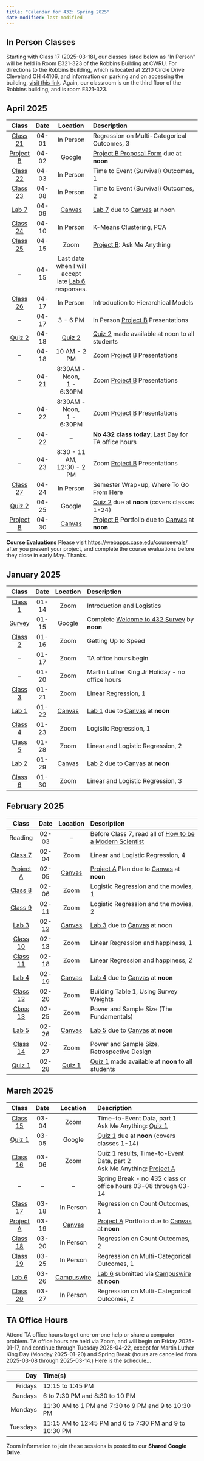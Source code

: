 ```yaml
---
title: "Calendar for 432: Spring 2025"
date-modified: last-modified
---
```


## In Person Classes

Starting with Class 17 (2025-03-18), our classes listed below as "In Person" will be held in Room E321-323 of the Robbins Building at CWRU. For directions to the Robbins Building, which is located at 2210 Circle Drive Cleveland OH 44106, and information on parking and on accessing the building, [visit this link](https://case.edu/medicine/cbhi/about-us/directions-and-parking/cwru-school-medicine-health-sciences-campus). Again, our classroom is on the third floor of the Robbins building, and is room E321-323.


## April 2025

Class | Date | Location | Description
:----: | :----: | :-----: | :---------------------------------------
[Class 21](https://github.com/THOMASELOVE/432-classes-2025/blob/main/class21) | 04-01 | In Person | Regression on Multi-Categorical Outcomes, 3
[Project B](projB.qmd) | 04-02 | Google | [Project B Proposal Form](https://bit.ly/432-2025-projB-proposal) due at **noon**
[Class 22](https://github.com/THOMASELOVE/432-classes-2025/blob/main/class22) | 04-03 | In Person | Time to Event (Survival) Outcomes, 1
[Class 23](https://github.com/THOMASELOVE/432-classes-2025/blob/main/class23) | 04-08 | In Person | Time to Event (Survival) Outcomes, 2
[Lab 7](lab7.qmd) | 04-09 | [Canvas](https://canvas.case.edu/) | [Lab 7](lab7.qmd) due to [Canvas](https://canvas.case.edu/) at noon
[Class 24](https://github.com/THOMASELOVE/432-classes-2025/blob/main/class24) | 04-10 | In Person | K-Means Clustering, PCA
[Class 25](https://github.com/THOMASELOVE/432-classes-2025/blob/main/class25) | 04-15 | Zoom | [Project B](projB.qmd): Ask Me Anything
-- | 04-15 | Last date when I will accept late [Lab 6](lab6.qmd) responses.
[Class 26](https://github.com/THOMASELOVE/432-classes-2025/blob/main/class26) | 04-17 | In Person | Introduction to Hierarchical Models
-- | 04-17 | 3 - 6 PM | In Person [Project B](projB.qmd) Presentations
[Quiz 2](quiz2.qmd) | 04-18 | [Quiz 2](quiz2.qmd) | [Quiz 2](quiz2.qmd) made available at noon to all students
-- | 04-18 | 10 AM - 2 PM | Zoom [Project B](projB.qmd) Presentations
-- | 04-21 | 8:30AM - Noon, <br /> 1 - 6:30PM | Zoom [Project B](projB.qmd) Presentations
-- | 04-22 | 8:30AM - Noon, <br /> 1 - 6:30PM | Zoom [Project B](projB.qmd) Presentations
-- | 04-22 | -- | **No 432 class today**, Last Day for TA office hours
-- | 04-23 | 8:30 - 11 AM, <br /> 12:30 - 2 PM | Zoom [Project B](projB.qmd) Presentations
[Class 27](https://github.com/THOMASELOVE/432-classes-2025/blob/main/class27) | 04-24 | In Person | Semester Wrap-up, Where To Go From Here
[Quiz 2](quiz2.qmd) | 04-25 | Google | [Quiz 2](quiz2.qmd) due at **noon** (covers classes 1-24)
[Project B](projB.qmd) | 04-30 | [Canvas](https://canvas.case.edu/) | [Project B](projB.qmd) Portfolio due to [Canvas](https://canvas.case.edu/) at **noon**

**Course Evaluations** Please visit <https://webapps.case.edu/courseevals/> after you present your project, and complete the course evaluations before they close in early May. Thanks.

## January 2025

Class | Date | Location | Description
:----: | :----: | :-----: | :---------------------------------------
[Class 1](https://github.com/THOMASELOVE/432-classes-2025/blob/main/class01/README.md) | 01-14 | Zoom | Introduction and Logistics
[Survey](https://bit.ly/432-2025-welcome-survey) | 01-15 | Google | Complete [Welcome to 432 Survey](https://bit.ly/432-2025-welcome-survey) by **noon**
[Class 2](https://github.com/THOMASELOVE/432-classes-2025/blob/main/class02/README.md) | 01-16 | Zoom | Getting Up to Speed
-- | 01-17 | Zoom | TA office hours begin
-- | 01-20 | Zoom | Martin Luther King Jr Holiday - no office hours
[Class 3](https://github.com/THOMASELOVE/432-classes-2025/blob/main/class03/README.md) | 01-21 | Zoom | Linear Regression, 1
[Lab 1](lab1.qmd) | 01-22 | [Canvas](https://canvas.case.edu/) | [Lab 1](lab1.qmd) due to [Canvas](https://canvas.case.edu/) at **noon**
[Class 4](https://github.com/THOMASELOVE/432-classes-2025/blob/main/class04/README.md) | 01-23 | Zoom | Logistic Regression, 1
[Class 5](https://github.com/THOMASELOVE/432-classes-2025/blob/main/class05/README.md) | 01-28 | Zoom | Linear and Logistic Regression, 2
[Lab 2](lab2.qmd) | 01-29 | [Canvas](https://canvas.case.edu/) | [Lab 2](lab2.qmd) due to [Canvas](https://canvas.case.edu/) at **noon**
[Class 6](https://github.com/THOMASELOVE/432-classes-2025/blob/main/class06/README.md) | 01-30 | Zoom | Linear and Logistic Regression, 3

## February 2025

Class | Date | Location | Description
:----: | :----: | :-----: | :---------------------------------------
Reading | 02-03 | -- | Before Class 7, read all of [How to be a Modern Scientist](https://leanpub.com/modernscientist)
[Class 7](https://github.com/THOMASELOVE/432-classes-2025/blob/main/class07/README.md) | 02-04 | Zoom | Linear and Logistic Regression, 4
[Project A](projA.qmd) | 02-05 | [Canvas](https://canvas.case.edu/) | [Project A](projA.qmd) Plan due to [Canvas](https://canvas.case.edu/) at **noon**
[Class 8](https://github.com/THOMASELOVE/432-classes-2025/blob/main/class08/README.md) | 02-06 | Zoom | Logistic Regression and the movies, 1
[Class 9](https://github.com/THOMASELOVE/432-classes-2025/blob/main/class09/README.md) | 02-11 | Zoom | Logistic Regression and the movies, 2
[Lab 3](lab3.qmd) | 02-12 | [Canvas](https://canvas.case.edu/) | [Lab 3](lab3.qmd) due to [Canvas](https://canvas.case.edu/) at noon
[Class 10](https://github.com/THOMASELOVE/432-classes-2025/blob/main/class10/README.md) | 02-13 | Zoom | Linear Regression and happiness, 1
[Class 11](https://github.com/THOMASELOVE/432-classes-2025/blob/main/class11/README.md) | 02-18 | Zoom | Linear Regression and happiness, 2
[Lab 4](lab4.qmd) | 02-19 | [Canvas](https://canvas.case.edu/) | [Lab 4](lab4.qmd) due to [Canvas](https://canvas.case.edu/) at **noon**
[Class 12](https://github.com/THOMASELOVE/432-classes-2025/blob/main/class12/README.md) | 02-20 | Zoom | Building Table 1, Using Survey Weights
[Class 13](https://github.com/THOMASELOVE/432-classes-2025/blob/main/class13/README.md) | 02-25 | Zoom | Power and Sample Size (The Fundamentals)
[Lab 5](lab5.qmd) | 02-26 | [Canvas](https://canvas.case.edu/) | [Lab 5](lab5.qmd) due to [Canvas](https://canvas.case.edu/) at **noon**
[Class 14](https://github.com/THOMASELOVE/432-classes-2025/blob/main/class14/README.md) | 02-27 | Zoom | Power and Sample Size, Retrospective Design
[Quiz 1](quiz1.qmd) | 02-28 | [Quiz 1](quiz1.qmd) | [Quiz 1](quiz1.qmd) made available at **noon** to all students

## March 2025

Class | Date | Location | Description
:----: | :----: | :-----: | :---------------------------------------
[Class 15](https://github.com/THOMASELOVE/432-classes-2025/blob/main/class15/README.md) | 03-04 | Zoom | Time-to-Event Data, part 1 <br /> Ask Me Anything: [Quiz 1](quiz1.qmd)
[Quiz 1](quiz1.qmd) | 03-05 | Google | [Quiz 1](quiz1.qmd) due at **noon** (covers classes 1-14)
[Class 16](https://github.com/THOMASELOVE/432-classes-2025/blob/main/class16/README.md) | 03-06 | Zoom | Quiz 1 results, Time-to-Event Data, part 2 <br /> Ask Me Anything: [Project A](projA.qmd)
-- | -- | -- | Spring Break - no 432 class or office hours 03-08 through 03-14
[Class 17](https://github.com/THOMASELOVE/432-classes-2025/blob/main/class17)  | 03-18 | In Person | Regression on Count Outcomes, 1
[Project A](projA.qmd) | 03-19 | [Canvas](https://canvas.case.edu/) | [Project A](projA.qmd) Portfolio due to [Canvas](https://canvas.case.edu/) at **noon**
[Class 18](https://github.com/THOMASELOVE/432-classes-2025/blob/main/class18)  | 03-20 | In Person | Regression on Count Outcomes, 2
[Class 19](https://github.com/THOMASELOVE/432-classes-2025/blob/main/class19)  | 03-25 | In Person | Regression on Multi-Categorical Outcomes, 1
[Lab 6](lab6.qmd) | 03-26 | [Campuswire](https://campuswire.com/) | [Lab 6](lab6.qmd) submitted via [Campuswire](https://campuswire.com/) at **noon**
[Class 20](https://github.com/THOMASELOVE/432-classes-2025/blob/main/class20)  | 03-27 | In Person | Regression on Multi-Categorical Outcomes, 2


## TA Office Hours

Attend TA office hours to get one-on-one help or share a computer problem. TA office hours are held via Zoom, and will begin on Friday 2025-01-17, and continue through Tuesday 2025-04-22, except for Martin Luther King Day (Monday 2025-01-20) and Spring Break (hours are cancelled from 2025-03-08 through 2025-03-14.) Here is the schedule...

Day | Time(s)
----------: | :----------------
Fridays | 12:15 to 1:45 PM
Sundays | 6 to 7:30 PM and 8:30 to 10 PM
Mondays | 11:30 AM to 1 PM and 7:30 to 9 PM and 9 to 10:30 PM
Tuesdays | 11:15 AM to 12:45 PM and 6 to 7:30 PM and 9 to 10:30 PM

Zoom information to join these sessions is posted to our **Shared Google Drive**.
